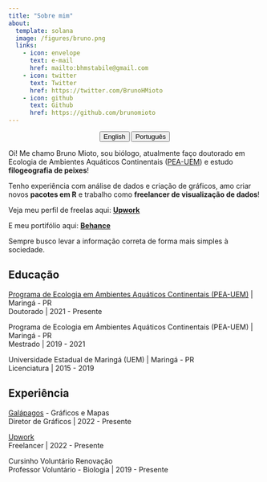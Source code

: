 ```yaml
---
title: "Sobre mim"
about:
  template: solana
  image: /figures/bruno.png
  links:
    - icon: envelope
      text: e-mail
      href: mailto:bhmstabile@gmail.com
    - icon: twitter
      text: Twitter
      href: https://twitter.com/BrunoHMioto
    - icon: github
      text: Github
      href: https://github.com/brunomioto
---
```


<center>

::: {.btn-group role="group" aria-label="About"}
<a href="about.html"> <button type="button" class="btn btn-primary me-md-2 btn-sm">English</button></a> 
<a href="about-pt.html"> <button type="button" class="btn btn-primary me-md-2 btn-sm">Português</button></a>
:::

</center>

Oi! Me chamo Bruno Mioto, sou biólogo, atualmente faço doutorado em Ecologia de Ambientes Aquáticos Continentais ([PEA-UEM](https://www.pea.uem.br/)) e estudo **filogeografia de peixes**!

Tenho experiência com análise de dados e criação de gráficos, amo criar novos **pacotes em R** e trabalho como **freelancer de visualização de dados**!

Veja meu perfil de freelas aqui: **[Upwork](https://www.upwork.com/freelancers/~01b609b6016a32f6c6)**

E meu portifólio aqui: **[Behance](https://www.behance.net/gallery/136021485/Data-Visualization-Portfolio)**

Sempre busco levar a informação correta de forma mais simples à sociedade.

## Educação

[Programa de Ecologia em Ambientes Aquáticos Continentais (PEA-UEM)](https://www.pea.uem.br/) | Maringá - PR<br>
Doutorado | 2021 - Presente

Programa de Ecologia em Ambientes Aquáticos Continentais (PEA-UEM) | Maringá - PR<br>
Mestrado | 2019 - 2021

Universidade Estadual de Maringá (UEM) | Maringá - PR<br>
Licenciatura | 2015 - 2019

## Experiência

[Galápagos](https://www.brgalapagos.com/) - Gráficos e Mapas<br>
Diretor de Gráficos | 2022 - Presente

[Upwork](https://www.upwork.com/freelancers/~01b609b6016a32f6c6)<br>
Freelancer | 2022 - Presente

Cursinho Voluntário Renovação<br>
Professor Voluntário - Biologia | 2019 - Presente

